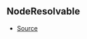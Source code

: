 ## NodeResolvable



- [Source](https://github.com/Androz2091/discord-player/blob/827d536/packages/discord-player/src/Structures/GuildNodeManager.ts#L33)